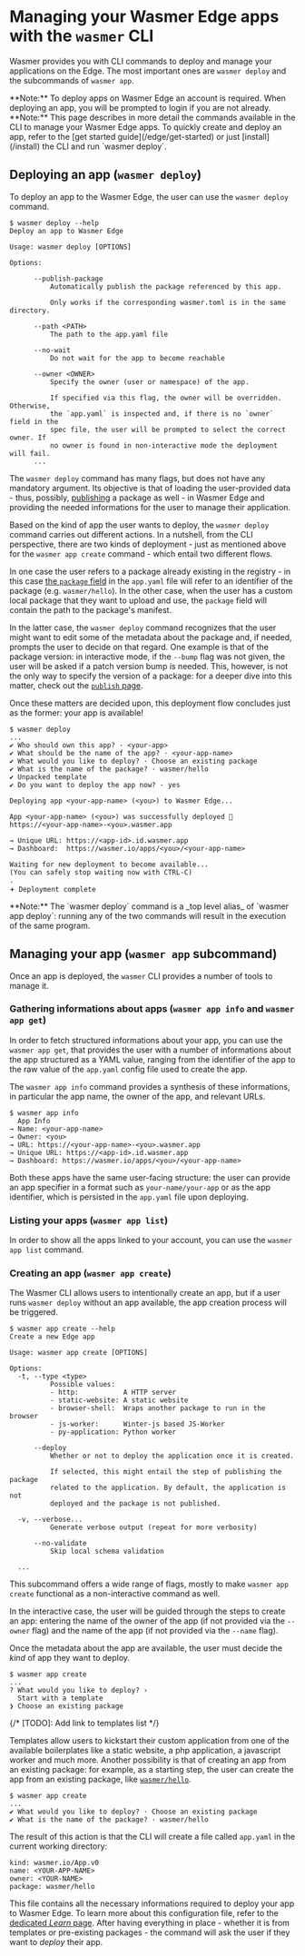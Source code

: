 
# Managing your Wasmer Edge apps with the `wasmer` CLI
Wasmer provides you with CLI commands to deploy and manage your applications on the Edge. 
The most important ones are `wasmer deploy` and the subcommands of `wasmer app`.

<Callout type="info">
  **Note:** To deploy apps on Wasmer Edge an account is required. When
  deploying an app, you will be prompted to login if you are not already. 
</Callout>

<Callout>
  **Note:** This page describes in more detail the commands available in the
  CLI to manage your Wasmer Edge apps. To quickly create and deploy an app,
  refer to the [get started guide](/edge/get-started) or just
  [install](/install) the CLI and run `wasmer deploy`.
</Callout>

## Deploying an app (`wasmer deploy`)
To deploy an app to the Wasmer Edge, the user can use the `wasmer deploy` command.


```shell
$ wasmer deploy --help
Deploy an app to Wasmer Edge

Usage: wasmer deploy [OPTIONS]

Options:

      --publish-package
          Automatically publish the package referenced by this app.
          
          Only works if the corresponding wasmer.toml is in the same directory.

      --path <PATH>
          The path to the app.yaml file

      --no-wait
          Do not wait for the app to become reachable
      
      --owner <OWNER>
          Specify the owner (user or namespace) of the app.
          
		  If specified via this flag, the owner will be overridden.  Otherwise,
		  the `app.yaml` is inspected and, if there is no `owner` field in the
		  spec file, the user will be prompted to select the correct owner. If
		  no owner is found in non-interactive mode the deployment will fail.
      ...
```

The `wasmer deploy` command has many flags, but does not have any mandatory
argument. Its objective is that of loading the user-provided data - thus,
possibly, [publishing](/registry/cli) a package as well - in Wasmer Edge and
providing the needed informations for the user to manage their application.

Based on the kind of app the user wants to deploy, the `wasmer deploy`
command carries out different actions. In a nutshell, from the CLI perspective,
there are two kinds of deployment - just as mentioned above for the `wasmer app
create` command - which entail two different flows. 

In one case the user refers to a package already existing in the registry - in
this case [the `package` field](/edge/configuration/app-configuration#package)
in the `app.yaml` file will refer to an identifier of the package (e.g.
`wasmer/hello`). In the other case, when the user has a custom local package
that they want to upload and use, the `package` field will contain the path to
the package's manifest.

In the latter case, the `wasmer deploy` command recognizes that the user
might want to edit some of the metadata about the package and, if needed,
prompts the user to decide on that regard. One example is that of the package
version: in interactive mode, if the `--bump` flag was not given, the user will
be asked if a patch version bump is needed. This, however, is not the only way
to specify the version of a package: for a deeper dive into this matter, check
out the [`publish` page](/registry/cli). 

Once these matters are decided upon, this deployment flow concludes just as the
former: your app is available!

```shell
$ wasmer deploy                                             
...
✔ Who should own this app? · <your-app> 
✔ What should be the name of the app? · <your-app-name> 
✔ What would you like to deploy? · Choose an existing package
✔ What is the name of the package? · wasmer/hello
✔ Unpacked template
✔ Do you want to deploy the app now? · yes

Deploying app <your-app-name> (<you>) to Wasmer Edge...

App <your-app-name> (<you>) was successfully deployed 🚀
https://<your-app-name>-<you>.wasmer.app

→ Unique URL: https://<app-id>.id.wasmer.app
→ Dashboard:  https://wasmer.io/apps/<you>/<your-app-name>

Waiting for new deployment to become available...
(You can safely stop waiting now with CTRL-C)
.
𖥔 Deployment complete
```

<Callout type="info">
  **Note:** The `wasmer deploy` command is a _top level alias_ of 
  `wasmer app deploy`: running any of the two commands will result in the execution
  of the same program. 
</Callout>

## Managing your app (`wasmer app` subcommand)
Once an app is deployed, the `wasmer` CLI provides a number of tools to manage
it. 

### Gathering informations about apps (`wasmer app info` and `wasmer app get`)
In order to fetch structured informations about your app, you can use the
`wasmer app get`, that provides the user with a number of informations about
the app structured as a YAML value, ranging from the identifier of the app to
the raw value of the `app.yaml` config file used to create the app. 

The `wasmer app info` command provides a synthesis of these informations, in
particular the app name, the owner of the app, and relevant URLs.

```
$ wasmer app info       
  App Info  
→ Name: <your-app-name> 
→ Owner: <you> 
→ URL: https://<your-app-name>-<you>.wasmer.app
→ Unique URL: https://<app-id>.id.wasmer.app
→ Dashboard: https://wasmer.io/apps/<you>/<your-app-name>
```

Both these apps have the same user-facing structure: the user can provide an
app specifier in a format such as `your-name/your-app` or as the app
identifier, which is persisted in the `app.yaml` file upon deploying.

### Listing your apps (`wasmer app list`)
In order to show all the apps linked to your account, you can use the `wasmer app list` command.

### Creating an app (`wasmer app create`)
The Wasmer CLI allows users to intentionally create an app, but if a user runs
`wasmer deploy` without an app available, the app creation process will be
triggered.

```shell
$ wasmer app create --help
Create a new Edge app

Usage: wasmer app create [OPTIONS]

Options:
  -t, --type <type>
          Possible values:
          - http:           A HTTP server
          - static-website: A static website
          - browser-shell:  Wraps another package to run in the browser
          - js-worker:      Winter-js based JS-Worker
          - py-application: Python worker

      --deploy
          Whether or not to deploy the application once it is created.
          
		  If selected, this might entail the step of publishing the package
		  related to the application. By default, the application is not
		  deployed and the package is not published.

  -v, --verbose...
          Generate verbose output (repeat for more verbosity)

      --no-validate
          Skip local schema validation

  ...
```

This subcommand offers a wide range of flags, mostly to make `wasmer app
create` functional as a non-interactive command as well.

In the interactive case, the user will be guided through the steps to create an
app: entering the name of the owner of the app (if not
provided via the `--owner` flag) and the name of the app (if not provided via
the `--name` flag).

Once the metadata about the app are available, the user must decide the _kind_
of app they want to deploy. 

```shell
$ wasmer app create  
...
? What would you like to deploy? ›
  Start with a template
❯ Choose an existing package
```

{/* [TODO]: Add link to templates list */}

Templates allow users to kickstart their custom application from one of the
available boilerplates like a static website, a php application, a javascript
worker and much more. Another possibility is that of creating an app from an
existing package: for example, as a starting step, the user can create the app
from an existing package, like
[`wasmer/hello`](https://wasmer.io/wasmer/hello).

```shell
$ wasmer app create 
...
✔ What would you like to deploy? · Choose an existing package
✔ What is the name of the package? · wasmer/hello
```
The result of this action is that the CLI will create a file called `app.yaml`
in the current working directory: 
```
kind: wasmer.io/App.v0
name: <YOUR-APP-NAME>
owner: <YOUR-NAME> 
package: wasmer/hello
```

This file contains all the necessary informations required to deploy your app
to Wasmer Edge. To learn more about this configuration file, refer to the
[dedicated _Learn_ page](/edge/learn/apps). After having everything in place -
whether it is from templates or pre-existing packages - the command will ask
the user if they want to _deploy_ their app.



